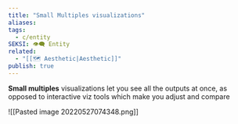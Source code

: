 ```yaml
---
title: "Small Multiples visualizations"
aliases: 
tags:
  - c/entity
SEKSI: 👁️‍🗨️ Entity
related:
  - "[[🗺️ Aesthetic|Aesthetic]]"
publish: true
---
```


**Small multiples** visualizations let you see all the outputs at once, as opposed to interactive viz tools which make you adjust and compare

![[Pasted image 20220527074348.png]]
